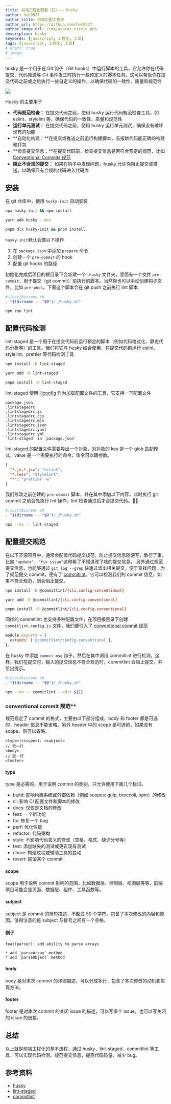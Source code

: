 ```yaml
---
title: 前端工程化配置（四）—— husky
author: hec9527
author_title: 前端切图工程师
author_url: https://github.com/hec9527
author_image_url: /img/avatar-circle.png
description: husky
keywords: [javascript, 工程化, 工具]
tags: [javascript, 工程化, 工具]
# draft: true
# image:
---
```


husky 是一个用于在 Git 钩子（Git hooks）中运行脚本的工具，它允许你在代码提交、代码推送等 Git 事件发生时执行一些预定义的脚本任务。这可以帮助你在提交代码之前或之后执行一些自定义的操作，以确保代码的一致性、质量和规范性

![](img/2023-10-15-前端工程化_husky/husky.jpg)

<!-- truncate -->


Husky 的主要用于

- **代码规范检查：** 在提交代码之前，使用 husky 运行代码规范检查工具，如 eslint、stylelint 等，确保代码的一致性、质量和规范性
- **运行单元测试：** 在提交代码之前，使用 husky 运行单元测试，确保没有破坏现有的功能
- **自动化构建：**在提交或推送之前运行构建脚本，去报新代码能正确的构建和打包
- **检查提交信息：**在提交代码前，检查提交信息是否符合预定的规范，比如 [Conventional Commits 规范](https://www.conventionalcommits.org/en/v1.0.0/)
- **阻止不合规的提交：** 如果在钩子中发现问题，husky 允许你阻止提交或推送，以确保只有合规的代码进入代码库

## 安装

在 git 仓库中，使用 `husky-init` 自动安装

<Tabs>
<TabItem value="npm" label="npm" default>

```bash
npx husky-init && npm install
```

</TabItem>
<TabItem value="yarn" label="yarn">

```bash
yarn add husky --dev
```

</TabItem>
<TabItem value="pnpm" label="pnpm">

```bash
pnpm dlx husky-init && pnpm install
```

</TabItem>

</Tabs>

`husky-init`默认会做以下操作

1. 在 `package.json` 中添加 `prepare` 命令
2. 创建一个 `pre-commit` 的 hook
3. 配置 git hooks 的路径

初始化完成后项目的根目录下会新建一个 `.husky` 文件夹，里面有一个文件 `pre-commit`，用于提交（git commit）前执行的脚本。当然你也可以手动创建钩子文件，比如 `pre-push`，下面这个脚本会在 git push 之前执行 lint 脚本

```bash
#!/usr/bin/env sh
. "$(dirname -- "$0")/_/husky.sh"

npm run lint
```

## 配置代码检测

lint-staged 是一个用于在提交代码前运行预定的脚本（例如代码格式化、静态代码分析等）的工具。我们将它与 husky 结合使用，在提交代码前运行 eslint、stylelint、prettier 等代码检测工具

<Tabs>
<TabItem value="npm" label="npm" default>

```bash
npm install -D lint-staged
```

</TabItem>
<TabItem value="yarn" label="yarn">

```bash
yarn add -D lint-staged
```

</TabItem>
<TabItem value="pnpm" label="pnpm">

```bash
pnpm install -D lint-staged
```

</TabItem>

</Tabs>

lint-staged 使用 [lilconfig](https://github.com/antonk52/lilconfig) 作为加载配置文件的工具，它支持一下配置文件

```text
package.json
.lintstagedrc
.lintstagedrc.js
.lintstagedrc.cjs
.lintstagedrc.mjs
.lintstagedrc.json
.lintstagedrc.yaml
.lintstagedrc.yml
`lint-staged` in `package.json`
```

lint-staged 的配置文件需要导出一个对象，对对象的 key 是一个 glob 匹配模式，value 是一个需要执行的命令，命令可以跟参数。

```json title=".lintstagedrc"
{
  "*.js,*.jsx": "eslint",
  "*.less": "stylelint",
  "*": "prettier -w"
}
```

我们修改之前创建的 `pre-commit` 脚本，并在其中添加以下内容，此时执行 git commit 之前会先执行 lint 操作，lint 检查通过后才会提交代码。🚫💩

```bash title=".husky/pre-commit"
#!/usr/bin/env sh
. "$(dirname -- "$0")/_/husky.sh"

npx --no -- lint-staged
```

## 配置提交规范

在以下开源项目中，通常会配置代码提交规范，防止提交信息随便写，敷衍了事，比如 `"update"`，`"fix issue"`这种看了不知道改了啥的提交信息，
另外通过规范提交信息，也能够通过 `git log --grep` 快速过滤出相关提交，便于查找问题，为了规范提交 commit，便有了
[commitlint](https://commitlint.js.org/#/)。它可以检测我们的 commit 信息，如果不符合规范，则会阻止提交。

<Tabs>
<TabItem value="npm" label="npm" default>

```bash
npm install -D @commitlint/{cli,config-conventional}
```

</TabItem>
<TabItem value="yarn" label="yarn">

```bash
yarn add -D @commitlint/{cli,config-conventional}
```

</TabItem>

<TabItem value="pnpm" label="pnpm">

```bash
pnpm install -D @commitlint/{cli,config-conventional}
```

</TabItem>

</Tabs>

同样的 commitlint 也支持多种配置文件，在项目根目录下创建 `commitlint.config.js` 文件，我们便引入了 [conventional commit 规范](https://www.conventionalcommits.org/en/v1.0.0/)

```js title=".commitlintrc"
module.exports = {
  extends: ['@commitlint/config-conventional'],
};
```

在 husky 中添加 `commit-msg` 钩子，然后在其中调用 commitlint 进行检测。这样，我们在提交时，输入的提交信息不符合规范时，commitlint 会阻止提交，并给出提示。

```bash title=".husky/commit-msg"
#!/usr/bin/env sh
. "$(dirname -- "$0")/_/husky.sh"

npx --no -- commitlint --edit ${1}
```

### conventional commit 规范\*\*

规范规定了 commit 的格式，主要由以下部分组成，body 和 footer 都是可选的，header 信息不能省略。另外 header 中的 scope 是可选的，如果没有 scope，则可以省略。

```text
<type>(<scope>): <subject>
// 空一行
<body>
// 空一行
<footer>
```

#### type

type 是必需的，用于说明 commit 的类别，只允许使用下面几个标识。

- build: 影响构建系统或外部依赖（例如 scopes: gulp, broccoli, npm）的修改
- ci: 影响 CI 配置文件和脚本的修改
- docs: 仅仅是文档的修改
- feat: 一个新功能
- fix: 修复一个 bug
- perf: 优化性能
- refactor: 代码重构
- style: 不影响代码含义的修改（空格、格式、缺少分号等）
- test: 添加缺失的测试或更正现有测试
- chore: 构建过程或辅助工具的变动
- revert: 回滚某个 commit

#### scope

scope 用于说明 commit 影响的范围，比如数据层、控制层、视图层等等，前端项目可能会是页面、数据层、组件、工具函数等。

#### subject

subject 是 commit 的简短描述，不超过 50 个字符，包含了本次修改的内容和原因。值得注意的是 subject 与冒号之间有一个空格。

#### 例子

```text
feat(parser): add ability to parse arrays

* add `parseArray` method
* add `parseObject` method
```

#### body

body 是对本次 commit 的详细描述，可以分成多行，包含了本次修改的动机和实现方法。

#### footer

footer 是对本次 commit 的关闭 issue 的描述，可以写多个 issue，也可以写关闭的 issue 的链接。

## 总结

以上就是前端工程化的基本流程，通过 husky、lint-staged、commitlint 等工具，可以实现代码检测、规范提交信息，提高代码质量，减少 bug。

## 参考资料

- [husky](https://github.com/typicode/husky)
- [lint-staged](https://www.npmjs.com/package/lint-staged)
- [commitlint](https://commitlint.js.org/#/)
